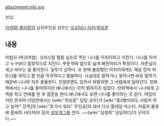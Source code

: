 attachment:info.jpg 

ゼロ

[[지켜줘! 롤리팝]]의 남자주인공
성우는 [[오오타니 미키]]/[[최승훈]]


== 내용 ==

마법사 (파괴마법). 크리스탈 펄을 실수로 먹은 니나를 이치이하고 지킨다. 니나를 아끼고 누구보다 열정적으로 지킨다. 푸른색에 옆으로 넓게 삐친머리가 특징이다. 자존심이 세고 싸우는 걸 좋아한다. 질투가 심하다. 또 한때 불량했던 이치이에게도 제일 먼저 파트너를 하자고 할 만큼 적극적이고 활발하다. 사실대로 말하거나 생각나면 바로 말하기 때문에 니나와 자주 충돌한다. 친절한면도 있어서 위험하면 그 사람에게 달려간다. 만화책에서는 니나를 좋아하지만 애니에서는 아직 밝혀지지 않았다. 만화책에서 니나에게 고백을 하고 연애를 한 후 결혼을 한다.애니에서도 보면 니나를 좋아하는 것 같다. 여담이지만 한국어 더빙판에서는 [wiki:"최승훈" 담당 성우]가 [wiki:"중2병이라도 사랑이 하고 싶어!" 전작]의 [wiki:"토가시 유타" 주인공]의 대사 다크 플레임 마스터, 어둠의 불꽃에 휩싸여 사라져라! 등의 [[성우개그]]를 친다. ~~[wiki:"심정희" 담당피디]가 오덕이다.~~
